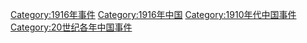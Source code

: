 [[Category:1916年事件|Category:1916年事件]]
[[Category:1916年中国|Category:1916年中国]]
[[Category:1910年代中国事件|Category:1910年代中国事件]]
[[Category:20世纪各年中国事件|Category:20世纪各年中国事件]]
